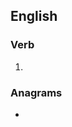 ==English==

===Verb===
{{head|en|present participle}}

# {{present participle of|umpire|lang=en|nocat=1}}

===Anagrams===
* {{anagrams|en|a=giimnpru|impuring}}